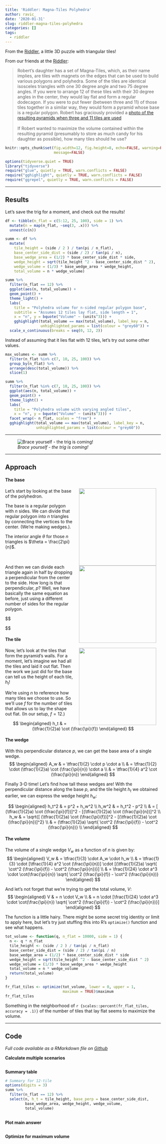 ```yaml
---
title: 'Riddler: Magna-Tiles Polyhedra'
author: ravic_
date: '2020-01-31'
slug: riddler-magna-tiles-polyhedra
categories: []
tags:
  - riddler
---
```


From the [Riddler](https://fivethirtyeight.com/features/can-you-roll-the-perfect-bowl/), a little 3D puzzle with triangular tiles!

<!--more-->

From our friends at the [Riddler](https://fivethirtyeight.com/features/can-you-roll-the-perfect-bowl/):  

> Robert’s daughter has a set of Magna-Tiles, which, as their name implies, are tiles with magnets on the edges that can be used to build various polygons and polyhedra. Some of the tiles are identical isosceles triangles with one 30 degree angle and two 75 degree angles. If you were to arrange 12 of these tiles with their 30 degree angles in the center, they would lay flat and form a regular dodecagon. If you were to put fewer (between three and 11) of those tiles together in a similar way, they would form a pyramid whose base is a regular polygon. Robert has graciously provided a [photo of the resulting pyramids when three and 11 tiles are used](https://fivethirtyeight.com/features/can-you-roll-the-perfect-bowl/) \
\
If Robert wanted to maximize the volume contained within the resulting pyramid (presumably to store as much candy for his daughter as possible), how many tiles should he use?


```r
knitr::opts_chunk$set(fig.width=12, fig.height=8, echo=FALSE, warning=FALSE, 
                      message=FALSE)
```


```r
options(tidyverse.quiet = TRUE)
library("tidyverse")
require("glue", quietly = TRUE, warn.conflicts = FALSE)
require("gghighlight", quietly = TRUE, warn.conflicts = FALSE)
require("ggrepel", quietly = TRUE, warn.conflicts = FALSE)
```

---


## Results
Let's save the trig for a moment, and check out the results!

```r
df <- tibble(n_flat = c(5:12, 25, 100), side = 1) %>%
  mutate(n = map(n_flat, ~seq(3, .x))) %>%
  unnest(c(n))

summ <- df %>%
  mutate(
    tile_height = (side / 2 ) / tan(pi / n_flat),
    base_center_side_dist = (side / 2) / tan(pi / n),
    base_wedge_area = (1/2) * base_center_side_dist * side,
    wedge_height = sqrt(tile_height ^2 - base_center_side_dist ^ 2),
    wedge_volume = (1/3) * base_wedge_area * wedge_height,
    total_volume = n * wedge_volume) 

```

```r
summ %>%
  filter(n_flat == 12) %>%
  ggplot(aes(n, total_volume)) +
  geom_point() +
  theme_light() +
  labs(
    title = "Polyhedra volume for n-sided regular polygon base",
    subtitle = "Assumes 12 tiles lay flat, side length = 1",
    x = "n", y = bquote("Volume" ~ (units^3))) +
    gghighlight(total_volume == max(total_volume), label_key = n,
                unhighlighted_params = list(colour = "grey60")) +
  scale_x_continuous(breaks = seq(0, 12, 2))
```

Instead of assuming that it lies flat with 12 tiles, let's try out some
other values.

```r
max_volumes <- summ %>%
  filter(n_flat %in% c(7, 10, 25, 100)) %>%
  group_by(n_flat) %>%
  arrange(desc(total_volume)) %>%
  slice(1)

summ %>%
  filter(n_flat %in% c(7, 10, 25, 100)) %>%
  ggplot(aes(n, total_volume)) +
  geom_point() +
  theme_light() +
  labs(
    title = "Polyhedra volume with varying angled tiles",
    x = "n", y = bquote("Volume" ~ (units^3))) +
  facet_wrap(~ n_flat, scales = "free") +
  gghighlight(total_volume == max(total_volume), label_key = n,
              unhighlighted_params = list(colour = "grey60")) 
```



---

![*Brace yourself - the trig is coming!*](https://sites.google.com/site/therealworldtrigonometry/_/rsrc/1460486510342/home/image.gif)

---

## Approach


#### The base  

<!-- https://stackoverflow.com/questions/255170/markdown-and-image-alignment -->
<img style="padding: 0 15px; float: right;" src="/post/2020-01-31-riddler-magna-tiles-polyhedra_files/SVG/02-triangles-polygon.svg" height="250" width="250">
Let's start by looking at the base of the polyhedron.

The base is a regular polygon with $n$ sides. We can divide that regular 
polygon into $n$ triangles by connecting the vertices to the center. (We're 
making wedges.).

The interior angle $\theta$ for those $n$ triangles is $\theta = \frac{2\pi}{n}$.  
\
\


<img style="padding: 0 15px; float: right;" src="/post/2020-01-31-riddler-magna-tiles-polyhedra_files/SVG/03-perpendicular-base.svg" height="250" width="250">
And then we can divide each triangle again in half by dropping a perpendicular
from the center to the side. How long is that perpendicular, $p$? Well, we have
basically the same equation as before, just using a different number of sides
for the regular polygon.

$$
\begin{aligned}
\tan(\tfrac{1}{2}\theta) & = (\tfrac{1}{2}a) / p \\
p & = (\tfrac{1}{2}a)  \cot (\tfrac{1}{2}\theta) \\
p & = (\tfrac{1}{2}a) \cot (\frac{\pi}{n})

\end{aligned}
$$

#### The tile

<img style="padding: 0 15px; float: right;" src="/post/2020-01-31-riddler-magna-tiles-polyhedra_files/SVG/04-dodecahedron.svg" height="250" width="250">
Now, let's look at the tiles that form the pyramid's walls. For a moment,
let's imagine we had all the tiles and laid it out flat. Then the work we
just did for the base can tell us the height of each tile, $h_t$!

We're using $n$ to reference how many tiles we choose to use. So we'll use 
$f$ for the number of tiles that allows us to lay the shape out flat. (In 
our setup, $f = 12$.)

$$
\begin{aligned}
h_t & = (\tfrac{1}{2}a) \cot (\frac{\pi}{f})
\end{aligned}
$$

#### The wedge  

With this perpendicular distance $p$, we can get the base area of a single 
wedge.
$$
\begin{aligned}
A_w & = \tfrac{1}{2} \cdot p \cdot a \\
& = \tfrac{1}{2} \cdot (\tfrac{1}{2}a) \cot (\frac{\pi}{n}) \cdot a \\
& = \tfrac{1}{4} a^2  \cot (\frac{\pi}{n})
\end{aligned}
$$

Finally 3-D time! Let's find how tall these wedges are! With the 
perpendicular distance along the base $p$, and the tile height 
$h_t$ we obtained earlier, we can express the wedge height $h_w$:

$$
\begin{aligned}
h_t^2 & = p^2 + h_w^2 \\
h_w^2 & = h_t^2 - p^2 \\
& = [ (\tfrac{1}{2}a) \cot (\frac{\pi}{f})]^2 - [(\tfrac{1}{2}a) \cot (\frac{\pi}{n})]^2 \\
h_w & = \sqrt{[ (\tfrac{1}{2}a) \cot (\frac{\pi}{f})]^2 - [(\tfrac{1}{2}a) \cot (\frac{\pi}{n})]^2} \\
& = (\tfrac{1}{2}a) \sqrt{ \cot^2 (\frac{\pi}{f}) -  \cot^2 (\frac{\pi}{n})} \\
\end{aligned}
$$

#### The volume  

The volume of a single wedge $V_w$ as a function of $n$ is given by:
$$
\begin{aligned}
V_w & = \tfrac{1}{3} \cdot A_w \cdot h_w \\
& = \tfrac{1}{3} \cdot [\tfrac{1}{4} a^2  \cot (\frac{\pi}{n})] \cdot [(\tfrac{1}{2}a) \sqrt{ \cot^2 (\frac{\pi}{f}) -  \cot^2 (\frac{\pi}{n})}] \\
& = \frac{1}{24} \cdot a^3 \cdot \cot(\frac{\pi}{n}) \sqrt{ \cot^2 (\frac{\pi}{f}) -  \cot^2 (\frac{\pi}{n})}
\end{aligned}
$$

And let's not forget that we're trying to get the total volume, $V$:
$$
\begin{aligned}
V & = n \cdot V_w \\
& = n \cdot [\frac{1}{24} \cdot a^3 \cdot \cot(\frac{\pi}{n}) \sqrt{ \cot^2 (\frac{\pi}{f}) -  \cot^2 (\frac{\pi}{n})}]
\end{aligned}
$$

The function is a little hairy. There might be some secret trig identity or 
limit to apply here, but let's try just stuffing this into R's `optimize()` 
function and see what happens. 

```r
tot_volume <- function(q, n_flat = 10000, side = 1) {
  n <- q * n_flat
  tile_height <- (side / 2 ) / tan(pi / n_flat)
  base_center_side_dist = (side / 2) / tan(pi / n)
  base_wedge_area = (1/2) * base_center_side_dist * side
  wedge_height = sqrt(tile_height ^2 - base_center_side_dist ^ 2)
  wedge_volume = (1/3) * base_wedge_area * wedge_height
  total_volume = n * wedge_volume
  return(total_volume)
}

fr_flat_tiles <- optimize(tot_volume, lower = 0, upper = 1, 
                          maximum = TRUE)$maximum
fr_flat_tiles
```

Something in the neighborhood of `r {scales::percent(fr_flat_tiles, accuracy = .1)}` 
of the number of tiles that lay flat seems to maximize the volume.

---

## Code
*Full code available as a RMarkdown file on [Github](https://github.com/ravichandrasekaran/ravic_/content/post/2020-01-31-riddler-magna-tiles-polyhedra.Rmd)*

**Calculate multiple scenarios**
```r
```

**Summary table**
```r
# Summary for 12-tile 
options(digits = 3)
summ %>%
  filter(n_flat == 12) %>%
  select(n, h_t = tile_height, base_perp = base_center_side_dist, 
         base_wedge_area, wedge_height, wedge_volume,
         total_volume) 
  
```

**Plot main answer**
```r
```

**Optimize for maximum volume**
```r
```

